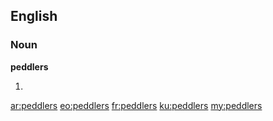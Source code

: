 ==English==

===Noun===
'''peddlers'''

# {{plural of|peddler}}

[[ar:peddlers]]
[[eo:peddlers]]
[[fr:peddlers]]
[[ku:peddlers]]
[[my:peddlers]]